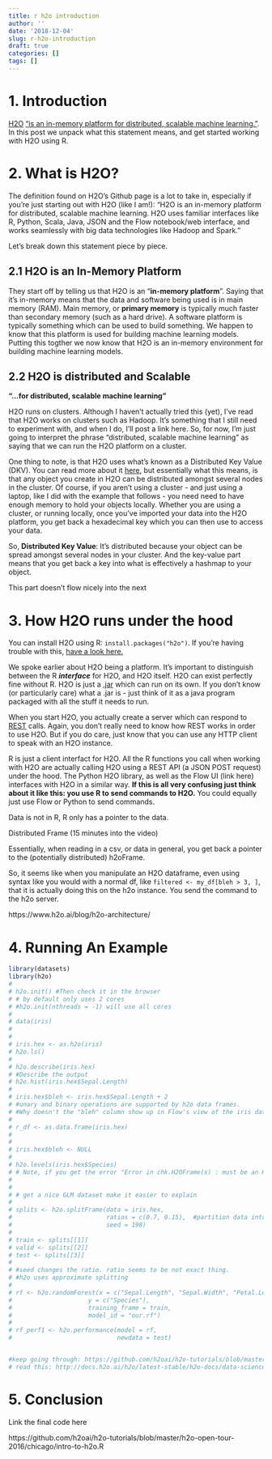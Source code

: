 ```yaml
---
title: r h2o introduction
author: ''
date: '2018-12-04'
slug: r-h2o-introduction
draft: true
categories: []
tags: []
---
```


# 1. Introduction
[H2O](https://www.h2o.ai/) ["is an in-memory platform for distributed, scalable machine learning."](https://github.com/h2oai/h2o-3). In this post we unpack what this statement means, and get started working with H2O using R.

# 2. What is H2O?

The definition found on H2O's Github page is a lot to take in, especially if you're just starting out with H2O (like I am!): "H2O is an in-memory platform for distributed, scalable machine learning. H2O uses familiar interfaces like R, Python, Scala, Java, JSON and the Flow notebook/web interface, and works seamlessly with big data technologies like Hadoop and Spark."

Let's break down this statement piece by piece.

## 2.1 H2O is an In-Memory Platform

They start off by telling us that H2O is an "__in-memory platform__". Saying that it's in-memory means that the data and software being used is in main memory (RAM). Main memory, or __primary memory__ is typically much faster than secondary memory (such as a hard drive). A software platform is typically something which can be used to build something. We happen to know that this platform is used for building machine learning models. Putting this togther we now know that H2O is an in-memory environment for building machine learning models.

## 2.2 H2O is distributed and Scalable

__"...for distributed, scalable machine learning"__

H2O runs on clusters. Although I haven't actually tried this (yet), I've read that H2O works on clusters such as Hadoop. It's something that I still need to experiment with, and when I do, I'll post a link here. So, for now, I'm just going to interpret the phrase "distributed, scalable machine learning" as saying that we can run the H2O platform on a cluster.

One thing to note, is that H2O uses what's known as a Distributed Key Value (DKV). You can read more about it [here](https://www.h2o.ai/blog/h2o-architecture/), but essentially what this means, is that any object you create in H2O can be distributed amongst several nodes in the cluster. Of course, if you aren't using a cluster - and just using a laptop, like I did with the example that follows - you need need to have enough memory to hold your objects locally. Whether you are using a cluster, or running locally, once you've imported your data into the H2O platform, you get back a hexadecimal key which you can then use to access your data.

So, __Distributed Key Value__: It's distributed because your object can be spread amongst several nodes in your cluster. And the key-value part means that you get back a key into what is effectively a hashmap to your object.

This part doesn't flow nicely into the next

# 3. How H2O runs under the hood

You can install H2O using R: `install.packages("h2o")`. If you're having trouble with this, [have a look here.](http://h2o-release.s3.amazonaws.com/h2o/rel-xia/2/index.html)

We spoke earlier about H2O being a platform. It's important to distinguish between the R ___interface___ for H2O, and H2O itself. H2O can exist perfectly fine without R. H2O is just a [.jar](https://en.wikipedia.org/wiki/JAR_(file_format)) which can run on its own. If you don't know (or particularly care) what a .jar is - just think of it as a java program packaged with all the stuff it needs to run.

When you start H2O, you actually create a server which can respond to [REST](https://en.wikipedia.org/wiki/Representational_state_transfer) calls. Again, you don't really need to know how REST works in order to use H2O. But if you do care, just know that you can use any HTTP client to speak with an H2O instance.

R is just a client interfact for H2O. All the R functions you call when working with H2O are actually calling H2O using a REST API (a JSON POST request) under the hood. The Python H2O library, as well as the Flow UI (link here) interfaces with H2O in a similar way. __If this is all very confusing just think about it like this: you use R to send commands to H2O.__ You could equally just use Flow or Python to send commands.

Data is not in R, R only has a pointer to the data.



Distributed Frame (15 minutes into the video)

Essentially, when reading in a csv, or data in general, you get back a pointer to the (potentially distributed) h2oFrame.

So, it seems like when you manipulate an H2O dataframe, even using syntax like you would with a normal df, like  `filtered <- my_df[bleh > 3, ]`, that it is actually doing this on the h2o instance. You send the command to the h2o server.


https://www.h2o.ai/blog/h2o-architecture/

# 4. Running An Example

```r
library(datasets)
library(h2o)
# 
# h2o.init() #Then check it in the browser
# # by default only uses 2 cores
# #h2o.init(nthreads = -1) will use all cores
# 
# data(iris)
# 
# 
# iris.hex <- as.h2o(iris)  
# h2o.ls()
# 
# h2o.describe(iris.hex)
# #Describe the output
# h2o.hist(iris.hex$Sepal.Length)
# 
# iris.hex$bleh <- iris.hex$Sepal.Length + 2
# #unary and binary operations are supported by h2o data frames. 
# #Why doesn't the "bleh" column show up in Flow's view of the iris dataframe... but it does create a new dataframe with a random name which has this new column? wtf....
# 
# r_df <- as.data.frame(iris.hex)
# 
# 
# iris.hex$bleh <- NULL
# 
# h2o.levels(iris.hex$Species)
# # Note, if you get the error "Error in chk.H2OFrame(x) : must be an H2OFrame" - check that you spelled the column name correctly, case sensitive and all
# 
# 
# # get a nice GLM dataset make it easier to explain
# 
# splits <- h2o.splitFrame(data = iris.hex, 
#                          ratios = c(0.7, 0.15),  #partition data into 70%, 15%, 15% chunks
#                          seed = 198) 
# 
# train <- splits[[1]]
# valid <- splits[[2]]
# test <- splits[[3]]
# 
# #seed changes the ratio. ratio seems to be not exact thing.
# #h2o uses approximate splitting
# 
# rf <- h2o.randomForest(x = c("Sepal.Length", "Sepal.Width", "Petal.Length", "Petal.Width"), 
#                     y = c("Species"), 
#                     training_frame = train,
#                     model_id = "our.rf")
# 
# rf_perf1 <- h2o.performance(model = rf,
#                             newdata = test)


#keep going through: https://github.com/h2oai/h2o-tutorials/blob/master/h2o-open-tour-2016/chicago/intro-to-h2o.R
# read this: http://docs.h2o.ai/h2o/latest-stable/h2o-docs/data-science/drf.html

```

# 5. Conclusion 

Link the final code here

https://github.com/h2oai/h2o-tutorials/blob/master/h2o-open-tour-2016/chicago/intro-to-h2o.R